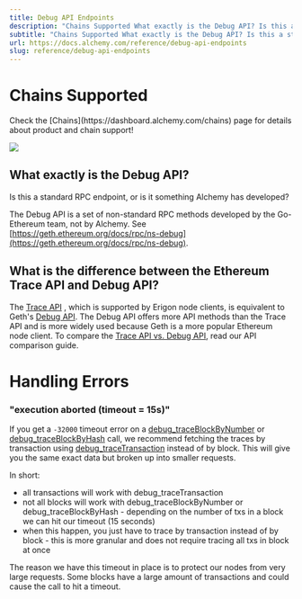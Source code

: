 ```yaml
---
title: Debug API Endpoints
description: "Chains Supported What exactly is the Debug API? Is this a standard RPC endpoint, or is it something Alchemy has developed? The Debug API is a set of non-standard RPC methods developed by the Go-Ethereum team, not by Alchemy. See https://geth.ethereum.org/docs/rpc/ns-debug . What is the difference be..."
subtitle: "Chains Supported What exactly is the Debug API? Is this a standard RPC endpoint, or is it something Alchemy has developed? The Debug API is a set of non-standard RPC methods developed by the Go-Ethereum team, not by Alchemy. See https://geth.ethereum.org/docs/rpc/ns-debug . What is the difference be..."
url: https://docs.alchemy.com/reference/debug-api-endpoints
slug: reference/debug-api-endpoints
---
```


# Chains Supported

<Info>
  Check the [Chains](https://dashboard.alchemy.com/chains) page for details about product and chain support!

  ![](523fb8a9a9d899921ee1046d0ff1b389967a9976d1c6112ebbbe071ddd1ef374-image.png)
</Info>

## What exactly is the Debug API?

Is this a standard RPC endpoint, or is it something Alchemy has developed?

The Debug API is a set of non-standard RPC methods developed by the Go-Ethereum team, not by Alchemy. See [https://geth.ethereum.org/docs/rpc/ns-debug](https://geth.ethereum.org/docs/rpc/ns-debug).

## What is the difference between the Ethereum Trace API and Debug API?

The [Trace API](/reference/trace-api) , which is supported by Erigon node clients, is equivalent to Geth's [Debug API](/reference/debug-api-quickstart). The Debug API offers more API methods than the Trace API and is more widely used because Geth is a more popular Ethereum node client. To compare the [Trace API vs. Debug API](/reference/trace-api-vs-debug-api), read our API comparison guide.

# Handling Errors

### "execution aborted (timeout = 15s)"

If you get a `-32000` timeout error on a [debug\_traceBlockByNumber](/reference/debug-traceblockbynumber) or [debug\_traceBlockByHash](/reference/debug-traceblockbyhash) call, we recommend fetching the traces by transaction using [debug\_traceTransaction](/reference/debug-tracetransaction) instead of by block. This will give you the same exact data but broken up into smaller requests.

In short:

* all transactions will work with debug\_traceTransaction
* not all blocks will work with debug\_traceBlockByNumber or debug\_traceBlockByHash - depending on the number of txs in a block we can hit our timeout (15 seconds)
* when this happen, you just have to trace by transaction instead of by block - this is more granular and does not require tracing all txs in block at once

The reason we have this timeout in place is to protect our nodes from very large requests. Some blocks have a large amount of transactions and could cause the call to hit a timeout.
